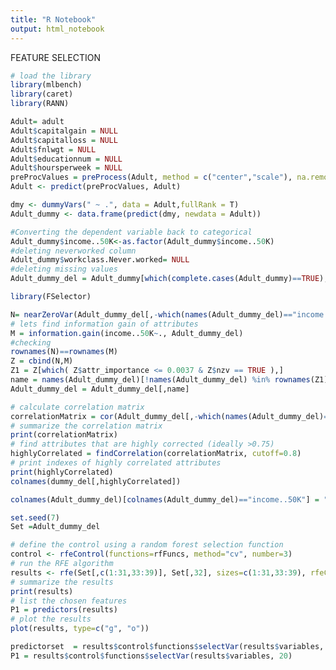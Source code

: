 ```yaml
---
title: "R Notebook"
output: html_notebook
---
```

FEATURE SELECTION 

```r
# load the library
library(mlbench)
library(caret)
library(RANN)
```

```r
Adult= adult
Adult$capitalgain = NULL
Adult$capitalloss = NULL
Adult$fnlwgt = NULL
Adult$educationnum = NULL
Adult$hoursperweek = NULL
preProcValues = preProcess(Adult, method = c("center","scale"), na.remove = TRUE)
Adult <- predict(preProcValues, Adult)

```

```r
dmy <- dummyVars(" ~ .", data = Adult,fullRank = T)
Adult_dummy <- data.frame(predict(dmy, newdata = Adult))

#Converting the dependent variable back to categorical
Adult_dummy$income..50K<-as.factor(Adult_dummy$income..50K)
#deleting neverworked column
Adult_dummy$workclass.Never.worked= NULL
#deleting missing values
Adult_dummy_del = Adult_dummy[which(complete.cases(Adult_dummy)==TRUE),]
```


```r

library(FSelector)
```



```r

N= nearZeroVar(Adult_dummy_del[,-which(names(Adult_dummy_del)=="income..50K")], saveMetrics = TRUE)
# lets find information gain of attributes
M = information.gain(income..50K~., Adult_dummy_del)
#checking 
rownames(N)==rownames(M)
Z = cbind(N,M)
Z1 = Z[which( Z$attr_importance <= 0.0037 & Z$nzv == TRUE ),] 
name = names(Adult_dummy_del)[!names(Adult_dummy_del) %in% rownames(Z1)]
Adult_dummy_del = Adult_dummy_del[,name]

```




```r
# calculate correlation matrix
correlationMatrix = cor(Adult_dummy_del[,-which(names(Adult_dummy_del)=="income..50K")])
# summarize the correlation matrix
print(correlationMatrix)
# find attributes that are highly corrected (ideally >0.75)
highlyCorrelated = findCorrelation(correlationMatrix, cutoff=0.8)
# print indexes of highly correlated attributes
print(highlyCorrelated)
colnames(dummy_del[,highlyCorrelated])
```
```r

colnames(Adult_dummy_del)[colnames(Adult_dummy_del)=="income..50K"] = "income"

```

```r
set.seed(7)
Set =Adult_dummy_del

# define the control using a random forest selection function
control <- rfeControl(functions=rfFuncs, method="cv", number=3)
# run the RFE algorithm
results <- rfe(Set[,c(1:31,33:39)], Set[,32], sizes=c(1:31,33:39), rfeControl=control)
# summarize the results
print(results)
# list the chosen features
P1 = predictors(results)
# plot the results
plot(results, type=c("g", "o"))

```

```r
predictorset  = results$control$functions$selectVar(results$variables, 10)
P1 = results$control$functions$selectVar(results$variables, 20)
```




